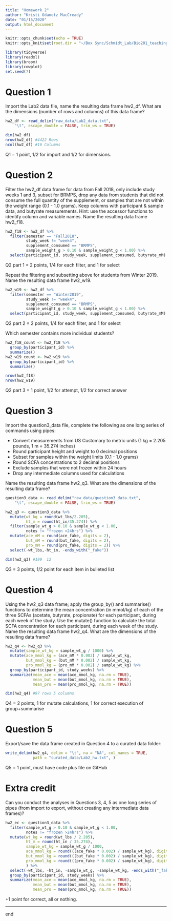 ```yaml
---
title: "Homework 2"
author: "Kristi Gdanetz MacCready"
date: "01/15/2020"
output: html_document
---
```


```r
knitr::opts_chunk$set(echo = TRUE)
knitr::opts_knit$set(root.dir = "~/Box Sync/Schmidt_Lab/Bio201_teaching/W20_Protocols/Lab2/")
```

```r
library(tidyverse)
library(readxl)
library(broom)
library(cowplot)
set.seed(7)
```

# Question 1
Import the Lab2 data file, name the resulting data frame hw2_df. What are the dimensions (number of rows and columns) of this data frame?
```r
hw2_df <- read_delim("raw_data/Lab2_data.txt", 
    "\t", escape_double = FALSE, trim_ws = TRUE)

dim(hw2_df)
nrow(hw2_df) #4422 Rows
ncol(hw2_df) #16 Columns
```
Q1 = 1 point, 1/2 for import and 1/2 for dimensions. 

# Question 2
Filter the hw2_df data frame for data from Fall 2018, only include study weeks 1 and 3, subset for BRMPS, drop any data from students that did not consume the full quantity of the supplement, or samples that are not within the weight range (0.1 - 1.0 grams). Keep columns with participant & sample data, and butyrate measurements. Hint: use the accessor functions to identify column and variable names. Name the resulting data frame hw2_f18. 
```r
hw2_f18 <- hw2_df %>%
  filter(semester == "Fall2018", 
         study_week != "week4",
         supplement_consumed == "BRMPS",
         sample_weight_g > 0.10 & sample_weight_g < 1.00) %>%
  select(participant_id, study_week, supplement_consumed, butyrate_mM)
```
Q2 part 1 = 2 points, 1/4 for each filter, and 1 for select

Repeat the filtering and subsetting above for students from Winter 2019. Name the resulting data frame hw2_w19. 
```r
hw2_w19 <- hw2_df %>%
  filter(semester == "Winter2019", 
         study_week != "week4",
         supplement_consumed == "BRMPS",
         sample_weight_g > 0.10 & sample_weight_g < 1.00) %>%
  select(participant_id, study_week, supplement_consumed, butyrate_mM)
```
Q2 part 2 = 2 points, 1/4 for each filter, and 1 for select

Which semester contains more individual students?
```r
hw2_f18_count <- hw2_f18 %>%
  group_by(participant_id) %>%
  summarize()
hw2_w19_count <- hw2_w19 %>%
  group_by(participant_id) %>%
  summarize()

nrow(hw2_f18)
nrow(hw2_w19)
```
Q2 part 3 = 1 point, 1/2 for attempt, 1/2 for correct answer 

# Question 3
Import the question3_data file, complete the following as one long series of commands using pipes: 

* Convert measurements from US Customary to metric units (1 kg = 2.205 pounds, 1 m = 35.274 inches)
* Round participant height and weight to 0 decimal positions
* Subset for samples within the weight limits (0.1 - 1.0 grams)
* Round SCFA concentrations to 2 decimal positions
* Exclude samples that were not frozen within 24 hours
* Drop any intermediate columns used for calculations 

Name the resulting data frame hw2_q3. What are the dimensions of the resulting data frame? 
```r
question3_data <- read_delim("raw_data/question3_data.txt", 
    "\t", escape_double = FALSE, trim_ws = TRUE)

hw2_q3 <- question3_data %>%
  mutate(wt_kg = round(wt_lbs/2.205),
         ht_m = round(ht_in/35.274)) %>%
  filter(sample_wt_g > 0.10 & sample_wt_g < 1.00,
         notes != "frozen >24hrs") %>%
  mutate(ace_mM = round(ace_fake, digits = 2),
         but_mM = round(but_fake, digits = 2),
         pro_mM = round(pro_fake, digits = 2)) %>%
  select(-wt_lbs,-ht_in, -ends_with("_fake"))

dim(hw2_q3) #199  12
```
Q3 = 3 points, 1/2 point for each item in bulleted list 

# Question 4

Using the hw2_q3 data frame; apply the group_by() and summarise() functions to determine the mean concentration (in mmol/kg) of each of the three SCFAs (acetate, butyrate, propionate) for each participant, during each week of the study. Use the mutate() function to calculate the total SCFA concentration for each participant, during each week of the study. Name the resulting data frame hw2_q4. What are the dimensions of the resulting data frame? 
```r
hw2_q4 <- hw2_q3 %>%
  mutate(sample_wt_kg = sample_wt_g / 1000) %>%
  mutate(ace_mmol_kg = (ace_mM * 0.002) / sample_wt_kg,
         but_mmol_kg = (but_mM * 0.002) / sample_wt_kg,
         pro_mmol_kg = (pro_mM * 0.002) / sample_wt_kg) %>%
  group_by(participant_id, study_weeks) %>%
  summarize(mean_ace = mean(ace_mmol_kg, na.rm = TRUE),
            mean_but = mean(but_mmol_kg, na.rm = TRUE),
            mean_pro = mean(pro_mmol_kg, na.rm = TRUE)) 

dim(hw2_q4) #97 rows 5 columns
```
Q4 = 2 points, 1 for mutate calculations, 1 for correct execution of group+summarise 

# Question 5

Export/save the data frame created in Question 4 to a curated data folder:
```r
write_delim(hw2_q4, delim = "\t", na = "NA", col_names = TRUE,
            path = "curated_data/Lab2_hw.txt", )
```
Q5 = 1 point, must have code plus file on GitHub

# Extra credit

Can you conduct the analyses in Questions 3, 4, 5 as one long series of pipes (from import to export, without creating any intermediate data frames)?
```r
hw2_ec <- question3_data %>%
  filter(sample_wt_g > 0.10 & sample_wt_g < 1.00,
         notes != "frozen >24hrs") %>%
  mutate(wt_kg = round(wt_lbs / 2.205),
         ht_m = round(ht_in / 35.274),
         sample_wt_kg = sample_wt_g / 1000,
         ace_mmol_kg = round(((ace_fake * 0.002) / sample_wt_kg), digits =2),
         but_mmol_kg = round(((but_fake * 0.002) / sample_wt_kg), digits = 2),
         pro_mmol_kg = round(((pro_fake * 0.002) / sample_wt_kg), digits =2)
         ) %>%
  select(-wt_lbs, -ht_in, -sample_wt_g, -sample_wt_kg, -ends_with("_fake"), -ends_with("_mM")) %>%
  group_by(participant_id, study_weeks) %>%
  summarize(mean_ace = mean(ace_mmol_kg, na.rm = TRUE),
            mean_but = mean(but_mmol_kg, na.rm = TRUE),
            mean_pro = mean(pro_mmol_kg, na.rm = TRUE)) 
```
+1 point for correct, all or nothing. 


-----
end
